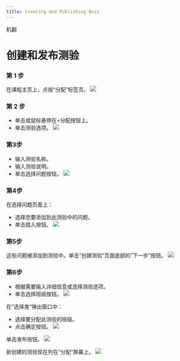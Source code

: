 ```yaml
--- 
title: Creating and Publishing Quiz
--- 
```



机翻
 # 创建和发布测验 
 
 ### 第 1 步 
 在课程主页上，点按“分配”标签页。
![](/img/ulearning/teacher/assignments18.png)

 ### 第 2 步 

 - 单击或鼠标悬停在+分配按钮上。 
 - 单击测验选项。
![](/img/ulearning/teacher/assignments19.png)

 ### 第3步 

 - 输入测验名称。 
 - 输入测验说明。 
 - 单击选择问题按钮。
![](/img/ulearning/teacher/assignments20.png)

 ### 第4步 
 在选择问题页面上： 
 - 选择您要添加到此测验中的问题。 
 - 单击插入按钮。
![](/img/ulearning/teacher/assignments21.png)

### 第5步
这些问题被添加到测验中。单击“创建测验”页面底部的“下一步”按钮。
![](/img/ulearning/teacher/assignments22.png)

 ### 第6步 

 - 根据需要输入详细信息或选择测验选项。 
 - 单击选择班级按钮。
![](/img/ulearning/teacher/assignments23.png)

在“选择类”弹出窗口中： 
 - 选择要分配此测验的班级。 
 - 点击确定按钮。
![](/img/ulearning/teacher/assignments24.png)

单击发布按钮。
![](/img/ulearning/teacher/assignments25.png)

新创建的测验现在列在“分配”屏幕上。
![](/img/ulearning/teacher/assignments26.png)